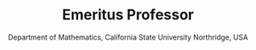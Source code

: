 ---
order: 3
slug: prof-bharath-sethuraman
metadesc: Dr. Bharath Sethuraman is a Faculty of School of Engg. & Science at IIT Madras Zanzibar. Learn More.
name: Prof. Bharath Sethuraman
img: Prof.Bharath.jpg
title: Emeritus Professor
subtitle: Department of Mathematics, California State University Northridge, USA
type: Visiting Faculty
year: 2024
link: https://www.csun.edu/~asethura/bio.html
---